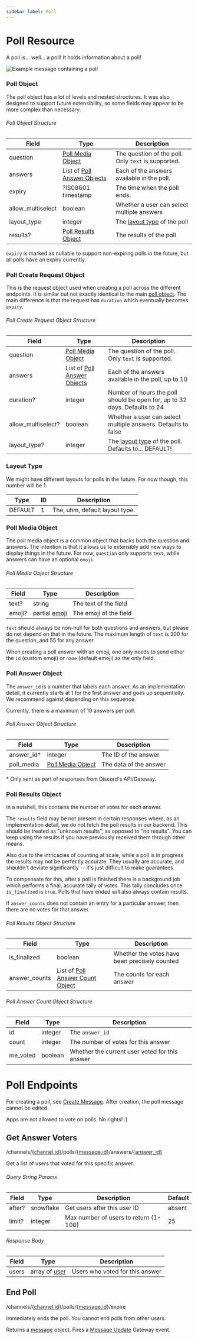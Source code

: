 ```yaml
---
sidebar_label: Poll
---
```


# Poll Resource

A poll is... well... a poll! It holds information about a poll!

![Example message containing a poll](images/example-poll.png)

### Poll Object

The poll object has a lot of levels and nested structures. It was also designed
to support future extensibility, so some fields may appear to be more complex than
necessary.

###### Poll Object Structure

| Field             | Type                                                                                                | Description                                                     |
|-------------------|-----------------------------------------------------------------------------------------------------|-----------------------------------------------------------------|
| question          | [Poll Media Object](/docs/resources/poll#poll-media-object-poll-media-object-structure)             | The question of the poll. Only `text` is supported.             |
| answers           | List of [Poll Answer Objects](/docs/resources/poll#poll-answer-object-poll-answer-object-structure) | Each of the answers available in the poll.                      |
| expiry            | ?IS08601 timestamp                                                                                  | The time when the poll ends.                                    |
| allow_multiselect | boolean                                                                                             | Whether a user can select multiple answers                      |
| layout_type       | integer                                                                                             | The [layout type](/docs/resources/poll#layout-type) of the poll |
| results?          | [Poll Results Object](/docs/resources/poll#poll-results-object-poll-results-object-structure)       | The results of the poll                                         |

`expiry` is marked as nullable to support non-expiring polls in the future, but all polls have an expiry currently.

### Poll Create Request Object

This is the request object used when creating a poll across the different endpoints.
It is similar but not exactly identical to the main [poll object](/docs/resources/poll#poll-object-poll-object-structure).
The main difference is that the request has `duration` which eventually becomes `expiry`.

###### Poll Create Request Object Structure

| Field              | Type                                                                                                | Description                                                                              |
|--------------------|-----------------------------------------------------------------------------------------------------|------------------------------------------------------------------------------------------|
| question           | [Poll Media Object](/docs/resources/poll#poll-media-object-poll-media-object-structure)             | The question of the poll. Only `text` is supported.                                      |
| answers            | List of [Poll Answer Objects](/docs/resources/poll#poll-answer-object-poll-answer-object-structure) | Each of the answers available in the poll, up to 10                                      |
| duration?          | integer                                                                                             | Number of hours the poll should be open for, up to 32 days. Defaults to 24               |
| allow_multiselect? | boolean                                                                                             | Whether a user can select multiple answers. Defaults to false                            |
| layout_type?       | integer                                                                                             | The [layout type](/docs/resources/poll#layout-type) of the poll. Defaults to... DEFAULT! |

### Layout Type

We might have different layouts for polls in the future.
For now though, this number will be 1.

| Type    | ID | Description                    |
|---------|----|--------------------------------|
| DEFAULT | 1  | The, uhm, default layout type. |

### Poll Media Object

The poll media object is a common object that backs both the question and answers.
The intention is that it allows us to extensibly add new ways to display things in the future.
For now, `question` only supports `text`, while answers can have an optional `emoji`.

###### Poll Media Object Structure

| Field  | Type                                                | Description            |
|--------|-----------------------------------------------------|------------------------|
| text?  | string                                              | The text of the field  |
| emoji? | partial [emoji](/docs/resources/emoji#emoji-object) | The emoji of the field |

`text` should always be non-null for both questions and answers, but please do not depend on that in the future.
The maximum length of `text` is 300 for the question, and 55 for any answer.

When creating a poll answer with an emoji, one only needs to send either the `id` (custom emoji) or `name` (default emoji) as the only field.

### Poll Answer Object

The `answer_id` is a number that labels each answer.
As an implementation detail, it currently starts at 1 for the first answer and goes up sequentially.
We recommend against depending on this sequence.

Currently, there is a maximum of 10 answers per poll.

###### Poll Answer Object Structure

| Field       | Type                                                                                    | Description            |
|-------------|-----------------------------------------------------------------------------------------|------------------------|
| answer_id\* | integer                                                                                 | The ID of the answer   |
| poll_media  | [Poll Media Object](/docs/resources/poll#poll-media-object-poll-media-object-structure) | The data of the answer |

\* Only sent as part of responses from Discord's API/Gateway.

### Poll Results Object

In a nutshell, this contains the number of votes for each answer.

The `results` field may be not present in certain responses where, as an implementation detail, we do not fetch the poll results in our backend.
This should be treated as "unknown results", as opposed to "no results". You can keep using the results if you have previously received them through other means.

Also due to the intricacies of counting at scale, while a poll is in progress the results may not be perfectly accurate.
They usually are accurate, and shouldn't deviate significantly -- it's just difficult to make guarantees.

To compensate for this, after a poll is finished there is a background job which performs a final, accurate tally of votes.
This tally concludes once `is_finalized` is `true`. Polls that have ended will also always contain results.

If `answer_counts` does not contain an entry for a particular answer, then there are no votes for that answer.

###### Poll Results Object Structure

| Field         | Type                                                                                                            | Description                                   |
|---------------|-----------------------------------------------------------------------------------------------------------------|-----------------------------------------------|
| is_finalized  | boolean                                                                                                         | Whether the votes have been precisely counted |
| answer_counts | List of [Poll Answer Count Object](/docs/resources/poll#poll-results-object-poll-answer-count-object-structure) | The counts for each answer                    |

###### Poll Answer Count Object Structure

| Field    | Type    | Description                                    |
|----------|---------|------------------------------------------------|
| id       | integer | The `answer_id`                                |
| count    | integer | The number of votes for this answer            |
| me_voted | boolean | Whether the current user voted for this answer |

# Poll Endpoints

For creating a poll, see [Create Message](/docs/resources/message#create-message). After creation, the poll message cannot be edited.

Apps are not allowed to vote on polls. No rights! :)

## Get Answer Voters
<Route type="GET">/channels/[\{channel.id\}](/docs/resources/channel#channel-object)/polls/[\{message.id\}](/docs/resources/message#message-object)/answers/[\{answer_id\}](/docs/resources/poll#poll-answer-object)</Route>

Get a list of users that voted for this specific answer.

###### Query String Params

| Field  | Type      | Description                           | Default |
|--------|-----------|---------------------------------------|---------|
| after? | snowflake | Get users after this user ID          | absent  |
| limit? | integer   | Max number of users to return (1-100) | 25      |

###### Response Body

| Field | Type                                              | Description                     |
|-------|---------------------------------------------------|---------------------------------|
| users | array of [user](/docs/resources/user#user-object) | Users who voted for this answer |

## End Poll
<Route type="POST">/channels/[\{channel.id\}](/docs/resources/channel#channel-object)/polls/[\{message.id\}](/docs/resources/message#message-object)/expire</Route>

Immediately ends the poll. You cannot end polls from other users.

Returns a [message](/docs/resources/message#message-object) object. Fires a [Message Update](/docs/events/gateway-events#message-update) Gateway event.
